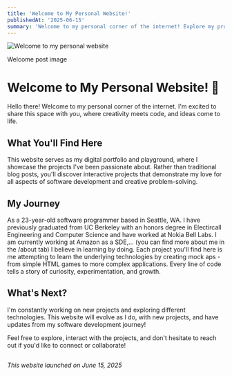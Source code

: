 ```yaml
---
title: 'Welcome to My Personal Website!'
publishedAt: '2025-06-15'
summary: 'Welcome to my personal corner of the internet! Explore my projects, get to know me, and see what I've been working on.'
---
```



<div className="mb-8">
  <div className="rounded-2xl overflow-hidden shadow-lg">
    <Image
      src="/resources/images/first-post-image.jpeg"
      alt="Welcome to my personal website"
      width={800}
      height={600}
      priority
      className="w-full h-80 sm:h-96 md:h-[500px] lg:h-[600px] object-cover"
      sizes="(max-width: 640px) 100vw, (max-width: 768px) 90vw, (max-width: 1024px) 80vw, 800px"
    />
  </div>
  <p className="text-center text-sm text-neutral-500 dark:text-neutral-400 mt-3 italic">
    Welcome post image
  </p>
</div>

# Welcome to My Personal Website! 🎉

Hello there! Welcome to my personal corner of the internet. I'm excited to share this space with you, where creativity meets code, and ideas come to life.

## What You'll Find Here

This website serves as my digital portfolio and playground, where I showcase the projects I've been passionate about. Rather than traditional blog posts, you'll discover interactive projects that demonstrate my love for all aspects of software development and creative problem-solving.

## My Journey

As a 23-year-old software programmer based in Seattle, WA. I have previously graduated from UC Berkeley with an honors degree in Electircall Engineering and Computer Science and have worked at Nokia Bell Labs. I am currently working at Amazon as a SDE,... (you can find more about me in the /about tab) 
I believe in learning by doing. Each project you'll find here is me attempting to learn the underlying technologies by creating mock aps - from simple HTML games to more complex applications. Every line of code tells a story of curiosity, experimentation, and growth.

## What's Next?

I'm constantly working on new projects and exploring different technologies. This website will evolve as I do, with new projects, and have updates from my software development journey!

Feel free to explore, interact with the projects, and don't hesitate to reach out if you'd like to connect or collaborate!

## 

*This website launched on June 15, 2025* 